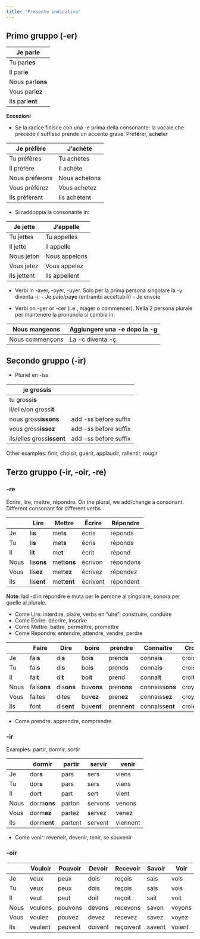 ```yaml
---
title: "Presente indicativo"
---
```


## Primo gruppo (-er)

| Je parl**e**     |
|------------------|
| Tu parl**es**    |
| Il parl**e**     |
| Nous parl**ons** |
| Vous parl**ez**  |
| Ils parl**ent**  |


**Eccezioni**

-   Se la radice finisce con una -e prima della consonante: la vocale che precede il suffisso prende un accento grave. Préf**é**rer, ach**e**ter

| Je préfère     | J'achète      |
|----------------|---------------|
| Tu préfères    | Tu achètes    |
| Il préfère     | Il achète     |
| Nous préférons | Nous achetons |
| Vous préférez  | Vous achetez  |
| Ils préfèrent  | Ils achètent  |

-   Si raddoppia la consonante in:

| Je jet**t**e  | J'appel**l**e   |
|---------------|-----------------|
| Tu jet**t**es | Tu appel**l**es |
| Il jet**t**e  | Il appel**l**e  |
| Nous jeton    | Nous appelons   |
| Vous jetez    | Vous appelez    |
| Ils jettent   | Ils appellent   |

-   Verbi in -ayer, -oyer, -uyer. Solo per la prima persona singolare la -y diventa -i: - Je pa**i**e/pa**y**e (entrambi accettabili) - Je envo**i**e

-   Verbi on -ger or -cer (i.e., mager o commencer). Nella 2 persona plurale per mantenere la pronuncia si cambia in:

| Nous mangeons   | Aggiungere una -e dopo la -g |
|-----------------|------------------------------|
| Nous commençons | La -c diventa -ç             |


## Secondo gruppo (-ir)

-   Pluriel en -iss

| je grossi**s**            |                       |
|---------------------------|-----------------------|
| tu grossi**s**            |                       |
| il/elle/on grossi**t**    |                       |
| nous gross**issons**      | add -ss before suffix |
| vous gross**issez**       | add -ss before suffix |
| ils/elles gross**issent** | add -ss before suffix |

Other examples: finir, choisir, guérir, applaudir, rallentir, rougir

## Terzo gruppo (-ir, -oir, -re)

### -re

Écrire, lire, mettre, répondre. On the plural, we add/change a consonant. Different consonant for different verbs.

|      | Lire       | Mettre      | Écrire       | Répondre       |
|------|------------|-------------|--------------|----------------|
| Je   | li**s**    | met**s**    | écris | réponds |
| Tu   | li**s**    | met**s**    | écris | réponds |
| Il   | li**t**    | me**t**     | écrit | répond |
| Nous | lis**ons** | mett**ons** | écrivon | répondons |
| Vous | lis**ez**  | mett**ez**  | écrivez | répondez |
| Ils  | lis**ent** | mett**ent** | écrivent | répondent |

**Note**: lad -d in répon**d**re é muta per le persone al singolare, sonora per quelle al plurale.

- Come Lire: interdire, plaire, verbs en "uire": construire, conduire
- Come Écrire: décrire, inscrire
- Come Mettre: battre, permettre, promettre
- Come Répondre: entendre, attendre, vendre, perdre

|      | Faire       | Dire       | boire      | prendre      | Connaître       | Croire      |
|------|--------     |--------    |--------    |--------      |--------         |--------     |
| Je   | fai**s**    | di**s**    | boi**s**   | prend**s**   | connai**s**     | croi**s**   |
| Tu   | fai**s**    | di**s**    | boi**s**   | prend**s**   | connai**s**     | croi**s**   |
| Il   | fai**t**    | di**t**    | boi**t**   | prend        | connaî**t**     | croi**t**   |
| Nous | fais**ons** | dis**ons** | buv**ons** | pren**ons**  | connaiss**ons** | croy**ons** |
| Vous | faites      | dites      | buv**ez**  | pren**ez**   | connaiss**ez**  | croy**ez**  |
| Ils  | font        | dis**ent** | buv**ent** | prenn**ent** | connaiss**ent** | croi**ent** |

- Come prendre: apprendre, comprendre

### -ir

Examples: partir, dormir, sortir

|      | dormir      | partir  | servir  | venir    |
|------|-------------| ---     | ---     | --       |
| Je   | dor**s**    | pars    | sers    | viens    |
| Tu   | dor**s**    | pars    | sers    | viens    |
| Il   | dor**t**    | part    | sert    | vient    |
| Nous | dorm**ons** | parton  | servons | venons   |
| Vous | dorm**ez**  | partez  | servez  | venez    |
| Ils  | dorm**ent** | partent | servent | viennent |

- Come venir: reveneir, devenir, tenir, se souvenir

### -oir

|      | Vouloir | Pouvoir | Devoir  | Recevoir  | Savoir | Voir   |
|------|---------|---------|---------|-----------|--------|--------|
| Je   | veux    | peux    | dois    | reçois    | sais   | vois   |
| Tu   | veux    | peux    | dois    | reçois    | sais   | vois   |
| Il   | veut    | peut    | doit    | reçoit    | sait   | voit   |
| Nous | voulons | pouvons | devons  | recevons  | savon  | voyons |
| Vous | voulez  | pouvez  | devez   | recevez   | savez  | voyez  |
| Ils  | veulent | peuvent | doivent | reçoivent | savent | voient |



